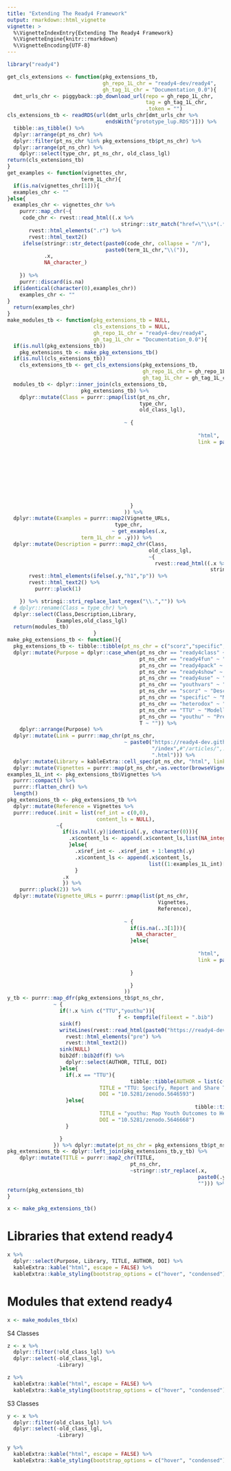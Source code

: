 ```yaml
---
title: "Extending The Ready4 Framework"
output: rmarkdown::html_vignette
vignette: >
  %\VignetteIndexEntry{Extending The Ready4 Framework}
  %\VignetteEngine{knitr::rmarkdown}
  %\VignetteEncoding{UTF-8}
---
```



```r
library("ready4") 
```

```r
get_cls_extensions <- function(pkg_extensions_tb,
                               gh_repo_1L_chr = "ready4-dev/ready4",
                               gh_tag_1L_chr = "Documentation_0.0"){
  dmt_urls_chr <- piggyback::pb_download_url(repo = gh_repo_1L_chr,
                                             tag = gh_tag_1L_chr,
                                             .token = "")
cls_extensions_tb <- readRDS(url(dmt_urls_chr[dmt_urls_chr %>% 
                                endsWith("prototype_lup.RDS")])) %>%
  tibble::as_tibble() %>%
  dplyr::arrange(pt_ns_chr) %>%
  dplyr::filter(pt_ns_chr %in% pkg_extensions_tb$pt_ns_chr) %>%
  dplyr::arrange(pt_ns_chr) %>%
    dplyr::select(type_chr, pt_ns_chr, old_class_lgl)
return(cls_extensions_tb)
}
get_examples <- function(vignettes_chr,
                        term_1L_chr){
  if(is.na(vignettes_chr[1])){
  examples_chr <- ""
}else{
  examples_chr <- vignettes_chr %>%
    purrr::map_chr(~{
     code_chr <- rvest::read_html((.x %>% 
                                     stringr::str_match("href=\"\\s*(.*?)\\s*\" style"))[,2]) %>%
       rvest::html_elements(".r") %>% 
       rvest::html_text2()
     ifelse(stringr::str_detect(paste0(code_chr, collapse = "/n"),
                                paste0(term_1L_chr,"\\(")),
            .x,
            NA_character_)
     
    }) %>%
    purrr::discard(is.na)
  if(identical(character(0),examples_chr))
    examples_chr <- ""
}
  return(examples_chr)
}
make_modules_tb <- function(pkg_extensions_tb = NULL,
                            cls_extensions_tb = NULL,
                            gh_repo_1L_chr = "ready4-dev/ready4",
                            gh_tag_1L_chr = "Documentation_0.0"){
  if(is.null(pkg_extensions_tb))
    pkg_extensions_tb <- make_pkg_extensions_tb()
  if(is.null(cls_extensions_tb))
    cls_extensions_tb <- get_cls_extensions(pkg_extensions_tb,
                                            gh_repo_1L_chr = gh_repo_1L_chr,
                                            gh_tag_1L_chr = gh_tag_1L_chr)
  modules_tb <- dplyr::inner_join(cls_extensions_tb,
                        pkg_extensions_tb) %>%
    dplyr::mutate(Class = purrr::pmap(list(pt_ns_chr,
                                           type_chr,
                                           old_class_lgl),
                                            
                                      ~ {
                                                                                  kableExtra::cell_spec(..2, 
                                                              "html", 
                                                              link = paste0("https://ready4-dev.github.io/",
                                                                            ..1,
                                                                            "/reference/",
                                                                            ifelse(..3,
                                                                                   ..2,
                                                                                   paste0(..2,"-class")),
                                                                            ".html"
                                                                            ))
                                        

                                        }
                                      )) %>%
  dplyr::mutate(Examples = purrr::map2(Vignette_URLs,
                                   type_chr,
                                  ~ get_examples(.x,
                        term_1L_chr = .y))) %>%
  dplyr::mutate(Description = purrr::map2_chr(Class,
                                              old_class_lgl,
                                              ~{
                                                rvest::read_html((.x %>% 
                                                                  stringr::str_match("href=\"\\s*(.*?)\\s*\" style"))[,2]) %>%
       rvest::html_elements(ifelse(.y,"h1","p")) %>% 
       rvest::html_text2() %>%
         purrr::pluck(1)

    }) %>% stringi::stri_replace_last_regex("\\.","")) %>%
  # dplyr::rename(Class = type_chr) %>%
  dplyr::select(Class,Description,Library,
                Examples,old_class_lgl)
  return(modules_tb)
                            }
make_pkg_extensions_tb <- function(){
  pkg_extensions_tb <- tibble::tibble(pt_ns_chr = c("scorz","specific","TTU", "youthvars","ready4show","ready4use","ready4fun","ready4class","ready4pack","youthu")) %>%
  dplyr::mutate(Purpose = dplyr::case_when(pt_ns_chr == "ready4class" ~ "Authoring (code - classes)",
                                           pt_ns_chr == "ready4fun" ~ "Authoring (code - functions)",
                                           pt_ns_chr == "ready4pack" ~ "Authoring (code - libraries)",
                                           pt_ns_chr == "ready4show" ~ "Authoring (code - programs)",
                                           pt_ns_chr == "ready4use" ~ "Authoring (datasets)",
                                           pt_ns_chr == "youthvars" ~ "Description (datasets)",
                                           pt_ns_chr == "scorz" ~ "Description (variable scoring)",
                                           pt_ns_chr == "specific" ~ "Modelling (inverse problems)",
                                           pt_ns_chr == "heterodox" ~ "Modelling (heterogeneity)",
                                           pt_ns_chr == "TTU" ~ "Modelling (health utility)",
                                           pt_ns_chr == "youthu" ~ "Prediction (health utility)",
                                           T ~ "")) %>%
    dplyr::arrange(Purpose) %>%
  dplyr::mutate(Link = purrr::map_chr(pt_ns_chr,
                                      ~ paste0("https://ready4-dev.github.io/",.x,
                                               "/index",#"/articles/",.x,
                                               ".html"))) %>%
  dplyr::mutate(Library = kableExtra::cell_spec(pt_ns_chr, "html", link = Link)) %>%
  dplyr::mutate(Vignettes = purrr::map(pt_ns_chr,~as.vector(browseVignettes(.x)[[.x]][,7]) %>% purrr::keep(~startsWith(.x,"V_")) %>% sort()))
examples_1L_int <- pkg_extensions_tb$Vignettes %>% 
  purrr::compact() %>% 
  purrr::flatten_chr() %>% 
  length()
pkg_extensions_tb <- pkg_extensions_tb %>%
  dplyr::mutate(Reference = Vignettes %>% 
  purrr::reduce(.init = list(ref_int = c(0,0),
                             content_ls = NULL),
                ~{
                  if(is.null(.y)|identical(.y, character(0))){
                    .x$content_ls <- append(.x$content_ls,list(NA_integer_))
                    }else{
                      .x$ref_int <- .x$ref_int + 1:length(.y)
                      .x$content_ls <- append(.x$content_ls,
                                              list((1:examples_1L_int)[.x$ref_int]))
                      }
                  .x
                  }) %>%
    purrr::pluck(2)) %>%
  dplyr::mutate(Vignette_URLs = purrr::pmap(list(pt_ns_chr,
                                                 Vignettes,
                                                 Reference),
                                            
                                      ~ {
                                        if(is.na(..3[1])){
                                          NA_character_
                                        }else{
                                                                                  kableExtra::cell_spec(..3, 
                                                              "html", 
                                                              link = paste0("https://ready4-dev.github.io/",..1,"/articles/",..2
                                                                            ))
                                        }

                                        }
                                      ))
y_tb <- purrr::map_dfr(pkg_extensions_tb$pt_ns_chr,
               ~ {
                 if(!.x %in% c("TTU","youthu")){
                                    f <- tempfile(fileext = ".bib")
                 sink(f)
                 writeLines(rvest::read_html(paste0("https://ready4-dev.github.io/",.x,"/authors.html")) %>%
                   rvest::html_elements("pre") %>%
                   rvest::html_text2())
                 sink(NULL)
                 bib2df::bib2df(f) %>%
                   dplyr::select(AUTHOR, TITLE, DOI)
                 }else{
                   if(.x == "TTU"){
                                        tibble::tibble(AUTHOR = list(c("Caroline Gao","Matthew Hamilton")),
                              TITLE = "TTU: Specify, Report and Share Transfer to Utility Mapping Algorithms",
                              DOI = "10.5281/zenodo.5646593")
                   }else{
                                                             tibble::tibble(AUTHOR = list(c("Matthew Hamilton","Caroline Gao")),
                              TITLE = "youthu: Map Youth Outcomes to Health Utility",
                              DOI = "10.5281/zenodo.5646668")
                   }

                 }
               }) %>% dplyr::mutate(pt_ns_chr = pkg_extensions_tb$pt_ns_chr)
pkg_extensions_tb <- dplyr::left_join(pkg_extensions_tb,y_tb) %>%
    dplyr::mutate(TITLE = purrr::map2_chr(TITLE,
                                        pt_ns_chr,
                                        ~stringr::str_replace(.x,
                                                              paste0(.y,": "),
                                                              ""))) %>%
return(pkg_extensions_tb)
}

```

```r
x <- make_pkg_extensions_tb()
```

# Libraries that extend ready4

```r
x %>%
  dplyr::select(Purpose, Library, TITLE, AUTHOR, DOI) %>%
  kableExtra::kable("html", escape = FALSE) %>%
  kableExtra::kable_styling(bootstrap_options = c("hover", "condensed"))
```

# Modules that extend ready4

```r
x <- make_modules_tb(x)
```

S4 Classes

```r
z <- x %>%
  dplyr::filter(!old_class_lgl) %>%
  dplyr::select(-old_class_lgl,
                -Library)
```
```r
z %>%
  kableExtra::kable("html", escape = FALSE) %>%
  kableExtra::kable_styling(bootstrap_options = c("hover", "condensed"))
```


S3 Classes

```r
y <- x %>%
  dplyr::filter(old_class_lgl) %>%
  dplyr::select(-old_class_lgl,
                -Library)
```

```r
y %>%
  kableExtra::kable("html", escape = FALSE) %>%
  kableExtra::kable_styling(bootstrap_options = c("hover", "condensed"))
```





